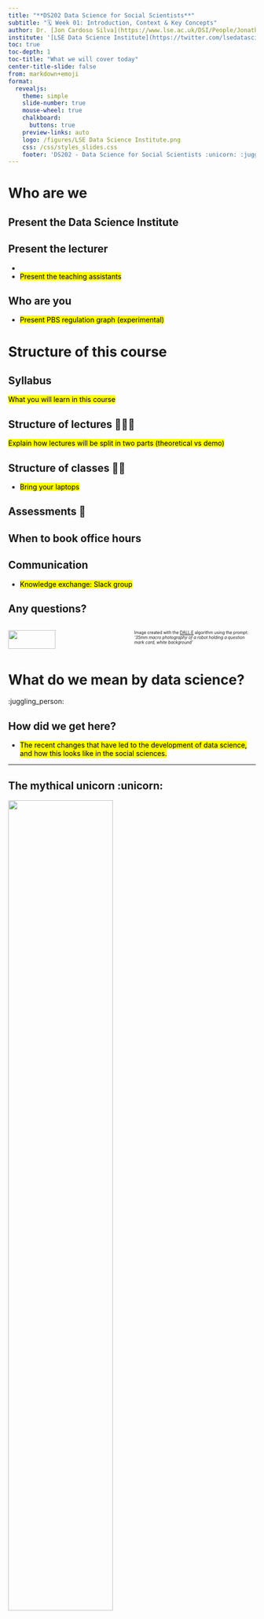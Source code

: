 ---
title: "**DS202 Data Science for Social Scientists**"
subtitle: "🗓️ Week 01: Introduction, Context & Key Concepts"
author: Dr. [Jon Cardoso Silva](https://www.lse.ac.uk/DSI/People/Jonathan-Cardoso-Silva)
institute: '[LSE Data Science Institute](https://twitter.com/lsedatascience)'
toc: true
toc-depth: 1
toc-title: "What we will cover today"
center-title-slide: false
from: markdown+emoji
format:
  revealjs: 
    theme: simple
    slide-number: true
    mouse-wheel: true
    chalkboard: 
      buttons: true
    preview-links: auto
    logo: /figures/LSE Data Science Institute.png
    css: /css/styles_slides.css
    footer: 'DS202 - Data Science for Social Scientists :unicorn: :juggling_person:'
---

# Who are we


## Present the Data Science Institute

<mark class="todo"> </mark>

## Present the lecturer
- <mark class="todo"> </mark>
- <mark class="todo"> Present the teaching assistants </mark>

## Who are you

- <mark class="todo"> Present PBS regulation graph (experimental) </mark>

# Structure of this course

## Syllabus

<mark class="todo"> What you will learn in this course  </mark>

## Structure of lectures 👨🏻‍🏫

<mark class="todo"> Explain how lectures will be split in two parts (theoretical vs demo) </mark>

## Structure of classes 👩‍💻

- <mark class="todo"> Bring your laptops </mark>

## Assessments 📔

<mark class="todo"> </mark>

## When to book office hours

## Communication

- <mark class="todo"> Knowledge exchange: Slack group </mark>

## Any questions?

:::: {.columns}

::: {.column width="70%"}
![](/figures/week01/dalle_robot_holding_question_mark.png){.absolute height="80%"}
:::

::: {.column width="30%"}
:::


::: footer 
[Image created with the [DALL·E](https://openai.com/blog/dall-e/) algorithm using the prompt: _'35mm macro photography of a robot holding a question mark card, white background'_]{style="font-size:0.6em;"}
:::

::::


# What do we mean by data science?

:juggling_person:

## How did we get here?

- <mark class="todo"> The recent changes that have led to the development of data science, and how this looks like in the social sciences.</mark>

----

## The mythical unicorn :unicorn: 


![](/figures/unicorn.png){.absolute height="65%"}


::: aside
- See [@Davenport2020Beyond] for an in-depth discussion about this.
- <mark class="todo"> </mark> Re-do unicorn illustration
:::

----

## The reality: we are all jugglers :juggling_person:

- <mark class="todo"> Data Scientists do not need know **everything**, only a **bit** of everything</mark> :juggling_person:

--- 

## So, what do we mean by data science?

- <mark class="todo"> Present the trinity (Drew Conway's venn diagram)? </mark>

---

## How is that different to what I learned in previous stats courses? {.incremental}

::: {.notes}
Content borrowed from [ME314 Day 1](https://github.com/lse-me314/lectures)
:::

::: {.incremental}
- It is important to understand the ideas behind the various techniques, in order to know how and when to use them.
- One has to understand the simpler methods first, in order to grasp the more sophisticated ones.
- It is important to accurately assess the performance of a method, to know how well or how badly it is working (simpler methods often perform as well as fancier ones!).
:::

--- 

## How is that different to what I learned in previous stats courses? {.incremental}

::: {.notes}
Content borrowed from [ME314 Day 1](https://github.com/lse-me314/lectures)
:::

::: {.incremental}
- This is an exciting research area, having important applications in science, industry and policy.
- Machine learning is a fundamental ingredient in the training of a modern **data scientist**.
:::

# How to analyse this data?

- <mark class="todo">I don't understand what should be the message here</mark>

# Machine Learning 

---

## What is Machine Learning?

::: {.incremental}
-  **Machine learning** refers to a vast set of tools for *understanding data*.
:::

::: {.notes}
Content borrowed from [ME314 Day 1](https://github.com/lse-me314/lectures)
:::

---

## What is Machine Learning?

-  **Machine learning** refers to a vast set of tools for *understanding data*.
-  For a quantitative response $Y$ and a set of predictors $X$:
$$
Y = f(X) + \epsilon 
$$
::: {.incremental}
-  Here, $f$ represents the *systematic* information that $X$ provides about $Y$. 
-  Statistical learning refers to a set of approaches for estimating $f$.
:::

::: {.notes}
Content borrowed from [ME314 Day 1](https://github.com/lse-me314/lectures)
:::

----

## What is Machine Learning?

-  Most of the course we'll spend talking about different ways to estimate $f$ and how to evaluate whether we've done a good job with it.

::: {.notes}
Content borrowed from [ME314 Day 1](https://github.com/lse-me314/lectures)
:::
----

## Supervised Learning

----

## Unsupervised Learning

----

## To predict or to explain? [^2]

::: {.notes}
Content borrowed from [ME314 Day 1](https://github.com/lse-me314/lectures)
:::

::: {.incremental}

- Social science: The goal is typically **explanation**
- Data science: The goal is frequently **prediction**, or data exploration
- Many of the same methods are used for both objectives
:::

[^2]: See reference [@Shmueli2010] for a discussion on this topic.

# What's Next?

- <mark class="todo"> Indicate recommended reading prior to next week's class </mark>

---
## References

::: {#refs}
:::
